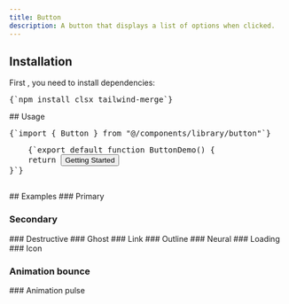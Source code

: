 ```yaml
---
title: Button
description: A button that displays a list of options when clicked.
---
```


<ComponentPreview name="button" />

## Installation

<div className="not-prose px-4 md:px-0">
  <Step>
    <StepItem title="Install Dependencies">
      First , you need to install dependencies:
      <Pre className="language-bash">{`npm install clsx tailwind-merge`}</Pre>
    </StepItem>
    <StepItem title="Create utils.ts">
      <ComponentUtilsText />
      <ComponentUtils />
    </StepItem>
    <StepItem title="Create Button Component">
      <ComponentSource name="button" />
    </StepItem>
    <StepItem title="Here you go, Now you can edit and customize it for your needs and make it yours" />
  </Step>
</div>
## Usage
<div className="not-prose space-y-6">
  <Pre>{`import { Button } from "@/components/library/button"`}</Pre>
  <Pre>
    {`export default function ButtonDemo() {
    return <Button variant={"default"}>Getting Started</Button>
}`}
  </Pre>
</div>
## Examples ### Primary
<ComponentPreview name="button" variant="primary" />

### Secondary

<ComponentPreview name="button" variant="secondary" />
### Destructive

<ComponentPreview name="button" variant="destructive" />
### Ghost

<ComponentPreview name="button" variant="ghost" />
### Link

<ComponentPreview name="button" variant="link" />
### Outline

<ComponentPreview name="button" variant="outline" />
### Neural

<ComponentPreview name="button" variant="neural" />
### Loading

<ComponentPreview name="button" variant="loading" />
### Icon

<ComponentPreview name="button" variant="icon" />

### Animation bounce

<ComponentPreview name="button" variant="bounce" />
### Animation pulse

<ComponentPreview name="button" variant="pulse" />

